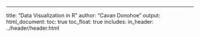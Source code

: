 ---
title: "Data Visualization in R"
author: "Cavan Donohoe"
output:
  html_document:
    toc: true
    toc_float: true
    includes:
      in_header: ../header/header.html